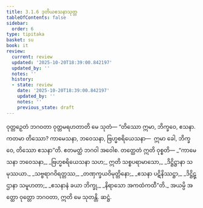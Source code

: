 ```yaml
---
title: 3.1.6 ဒုတိယဧသနာသုတ္တ
tableOfContents: false
sidebar:
  order: 6
type: tipitaka
basket: su
book: it
review:
  current: review
  updated: '2025-10-20T18:39:00.842197'
  updated_by: ''
  notes: ''
  history:
  - state: review
    date: '2025-10-20T18:39:00.842197'
    updated_by: ''
    notes: ''
    previous_state: draft
---
```



<DynamicBreadcrumb />


<ReviewStatus review={frontmatter.review} showDetails={true} />

<HypothesisAnnotation frontmatter={frontmatter} />

<Division number="55" book="it" e="ch" v="18" p="228">

<Paragraph number="356" book="it">
ဝုတ္တဉှေတံ ဘဂဝတာ ဝုတ္တမရဟတာတိ မေ သုတံ—
</Paragraph>

<Paragraph number="357" book="it">
“တိဿော ဣမာ, ဘိက္ခဝေ, ဧသနာ. ကတမာ တိဿော? ကာမေသနာ, ဘဝေသနာ, ဗြဟ္မစရိယေသနာ—  ဣမာ ခေါ, ဘိက္ခဝေ, တိဿော ဧသနာ”တိ. ဧတမတ္ထံ ဘဂဝါ အဝေါစ. တတ္ထေတံ ဣတိ ဝုစ္စတိ—
</Paragraph>

<Paragraph number="358" type="verses" book="it">
_“ကာမေသနာ ဘဝေသနာ,_  
_ဗြဟ္မစရိယေသနာ သဟ;_  
ဣတိ သစ္စပရာမာသော,_  
_ဒိဋ္ဌိဋ္ဌာနာ သမုဿယာ._  

</Paragraph>

<Paragraph number="359" type="verses" book="it">
_သဗ္ဗရာဂဝိရတ္တဿ,_  
_တဏှက္ခယဝိမုတ္တိနော;_  
_ဧသနာ ပဋိနိဿဋ္ဌာ,_  
_ဒိဋ္ဌိဋ္ဌာနာ သမူဟတာ;_  
_ဧသနာနံ ခယာ ဘိက္ခု,_  
_နိရာသော အကထံကထီ”တိ._  

</Paragraph>

<Paragraph number="360" book="it">
အယမ္ပိ အတ္ထော ဝုတ္တော ဘဂဝတာ, ဣတိ မေ သုတန္တိ.

</Paragraph>
</Division>

<Paragraph number="361" type="center" book="it">
ဆဋ္ဌံ.
</Paragraph>
